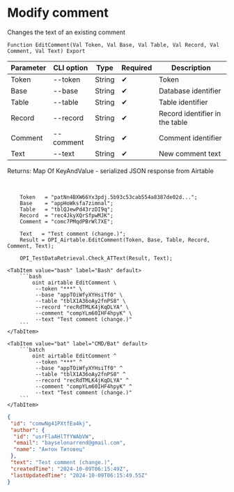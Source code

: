 ﻿---
sidebar_position: 3
---


# Modify comment
 Changes the text of an existing comment



`Function EditComment(Val Token, Val Base, Val Table, Val Record, Val Comment, Val Text) Export`

  | Parameter | CLI option | Type | Required | Description |
  |-|-|-|-|-|
  | Token | --token | String | &#x2714; | Token |
  | Base | --base | String | &#x2714; | Database identifier |
  | Table | --table | String | &#x2714; | Table identifier |
  | Record | --record | String | &#x2714; | Record identifier in the table |
  | Comment | --comment | String | &#x2714; | Comment identifier |
  | Text | --text | String | &#x2714; | New comment text |

  
  Returns:  Map Of KeyAndValue - serialized JSON response from Airtable

<br/>




```bsl title="1C:Enterprise/OneScript code example"
    Token   = "patNn4BXW66Yx3pdj.5b93c53cab554a8387de02d...";
    Base    = "appHoWksfa7zimnal";
    Table   = "tblQJewPd43rzDI9q";
    Record  = "rec4JkyXQrSfpwMJK";
    Comment = "comc7PMqdPBrWl7XE";

    Text   = "Test comment (change.)";
    Result = OPI_Airtable.EditComment(Token, Base, Table, Record, Comment, Text);

    OPI_TestDataRetrieval.Check_ATText(Result, Text);
```
 

 <Tabs>
  
    <TabItem value="bash" label="Bash" default>
        ```bash
            oint airtable EditComment \
             --token "***" \
             --base "appTOiWfyXYHsiTf0" \
             --table "tblX1A36oAy2fnPS8" \
             --record "recRdTMLK4jKqDLYA" \
             --comment "compYLm60IHF4hpyK" \
             --text "Test comment (change.)"
        ```
    </TabItem>
  
    <TabItem value="bat" label="CMD/Bat" default>
        ```batch
            oint airtable EditComment ^
             --token "***" ^
             --base "appTOiWfyXYHsiTf0" ^
             --table "tblX1A36oAy2fnPS8" ^
             --record "recRdTMLK4jKqDLYA" ^
             --comment "compYLm60IHF4hpyK" ^
             --text "Test comment (change.)"
        ```
    </TabItem>
</Tabs>


```json title="Result"
{
 "id": "comwNg41PXtfEa4kj",
 "author": {
  "id": "usrFlaAHlTfYWAbVW",
  "email": "bayselonarrend@gmail.com",
  "name": "Антон Титовец"
 },
 "text": "Test comment (change.)",
 "createdTime": "2024-10-09T06:15:49Z",
 "lastUpdatedTime": "2024-10-09T06:15:49.55Z"
}
```
